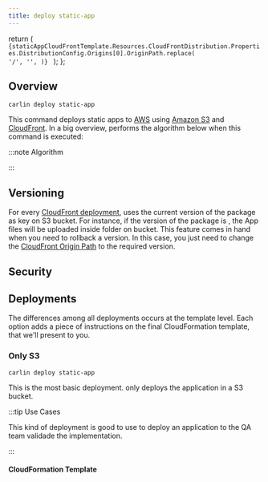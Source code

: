 ```yaml
---
title: deploy static-app
---
```




  return (
    <code>
      {staticAppCloudFrontTemplate.Resources.CloudFrontDistribution.Properties.DistributionConfig.Origins[0].OriginPath.replace(
        '/',
        '',
      )}
    </code>
  );
};

## Overview

```
carlin deploy static-app
```

This command deploys static apps to [AWS](https://aws.amazon.com/) using [Amazon S3](https://aws.amazon.com/s3/) and [CloudFront](https://aws.amazon.com/cloudfront/). In a big overview, <Carlin /> performs the algorithm below when this command is executed:

:::note Algorithm

<Algorithm algorithm={deployStaticAppComment} />

:::

## Versioning

For every [CloudFront deployment](#CloudFront), <Carlin /> uses the current version of the package as key on S3 bucket. For instance, if the version of the package is <OriginPath />, the App files will be uploaded inside <OriginPath /> folder on bucket.
This feature comes in hand when you need to rollback a version. In this case, you just need to change the [CloudFront Origin Path](https://docs.aws.amazon.com/AmazonCloudFront/latest/DeveloperGuide/distribution-web-values-specify.html#DownloadDistValuesOriginPath)
to the required version.

<InnerHTML html={removeOldVersionsComment} />

## Security

<InnerHTML html={assignSecurityHeadersComment} />

## Deployments

The differences among all deployments occurs at the template level. Each option adds a piece of instructions on the final CloudFormation template, that we'll present to you.

### Only S3

```
carlin deploy static-app
```

This is the most basic deployment. <Carlin /> only deploys the application in a S3 bucket.

:::tip Use Cases

This kind of deployment is good to use to deploy an application to the QA team validade the implementation.

:::

#### CloudFormation Template

<Template json={staticAppOnlyS3Template} />

### CloudFront

```
carlin deploy static-app --cloudfront
```

:::info

<InnerHTML html={publishLambdaVersionZipFileComment} />

:::

#### CloudFormation Template

<Template json={staticAppCloudFrontTemplate} />

The main differences between [Only S3](#only-s3) and [CloudFront](#cloudfront) templates.

- CloudFront restricts S3 bucket access. Only CloudFront has access to S3 in this case.

<Template
  json={
    staticAppCloudFrontTemplate.Resources.StaticBucketS3BucketPolicy.Properties
      .PolicyDocument
  }
/>

- It creates `CloudFrontDistribution` that uses the bucket and the [version](#versioning) (<OriginPath />) as origin.

<Template
  json={staticAppCloudFrontTemplate.Resources.CloudFrontDistribution.Properties}
/>

### Google Tag Manager

```
carlin deploy static-app --gtm-id GTM-XXXX
```

<InnerHTML html={staticAppLambdaEdgeOriginRequestDescriptionComment} />

#### Lamdba@Edge Origin Request code

:::note Algorithm

<Algorithm algorithm={staticAppLambdaEdgeOriginRequestAlgorithmComment} />

:::

<CodeBlock className="javascript">
  {
    staticAppGtmIdTemplate.Resources.LambdaEdgeOriginRequest.Properties.Code
      .ZipFile
  }
</CodeBlock>
